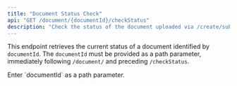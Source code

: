 ```yaml
---
title: "Document Status Check"
api: "GET /document/{documentId}/checkStatus"
description: "Check the status of the document uploaded via /create/submission."
---
```


This endpoint retrieves the current status of a document identified by `documentId`. The `documentId` must be provided as a path parameter, immediately following `/document/` and preceding `/checkStatus`.

<ParamField path="documentId" type="string" required>
  Enter `documentId` as a path parameter.
</ParamField>